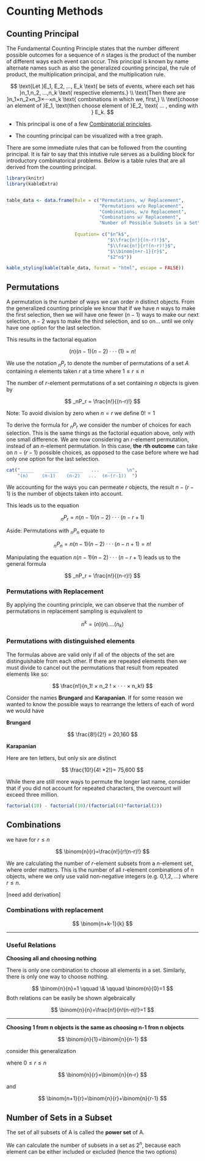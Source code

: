 # Counting Methods

## Counting Principal

The Fundamental Counting Principle states that the number different possible outcomes for a sequence of $n$ stages is the product of the number of different ways each event can occur. This principal is known by name alternate names such as also the generalized counting principal, the rule of product, the multiplication principal, and the multiplication rule.

$$
\text{Let }E_1, E_2, ..., E_k \text{ be sets of events, where each set has }n_1,n_2, ...,n_k \text{ respective elements.}
\\
\text{Then there are }n_1×n_2×n_3×···×n_k \text{ combinations in which we, first,}
\\
\text{choose an element of }E_1,
\text{then choose element of }E_2, \text{ ... , ending with } E_k.
$$

-   This principal is one of a few [Combinatorial principles](https://en.wikipedia.org/wiki/Combinatorial_principles).

-   The counting principal can be visualized with a tree graph.

There are some immediate rules that can be followed from the counting principal. It is fair to say that this intutive rule serves as a building block for introductory combinatorical problems. Below is a table rules that are all derived from the counting principal.

```r
library(knitr)
library(kableExtra)


table_data <- data.frame(Rule = c("Permutations, w/ Replacement",
                                  "Permutations w/o Replacement",
                                  "Combinations, w/o Replacement",
                                  "Combinations w/ Replacement",
                                  "Number of Possible Subsets in a Set"),
                         
                         Equation= c("$n^k$",
                                     "$\\frac{n!}{(n-r)!}$",
                                     "$\\frac{n!}{r!(n-r)!}$",
                                     "$\\binom{n+r-1}{r}$",
                                     "$2^n$"))

kable_styling(kable(table_data, format = "html", escape = FALSE))
```

## Permutations

A permutation is the number of ways we can order $n$ distinct objects. From the generalized counting principle we know that if we have $n$ ways to make the first selection, then we will have one fewer ($n-1$) ways to make our next selection, $n-2$ ways to make the third selection, and so on... until we only have one option for the last selection.

This results in the factorial equation

$$
(n)(n−1)(n−2)···(1)=n!
$$

We use the notation $_nP_r$ to denote the number of permutations of a set $A$ containing $n$ elements taken $r$ at a time where $1 ≤ r ≤ n$

The number of $r$-element permutations of a set containing $n$ objects is given by

$$
_nP_r = \frac{n!}{(n-r)!}
$$

Note: To avoid division by zero when $n=r$ we define $0! = 1$

To derive the formula for $_nP_r$ we consider the number of choices for each selection. This is the same things as the factorial equation above, only with one small difference. We are now considering an $r$-element permutation, instead of an $n$-element permutation. In this case, **the** $r$**th outcome** can take on $n − (r − 1)$ possible choices, as opposed to the case before where we had only one option for the last selection.

```r
cat("_____    _____    _____   ...   _____  \n",
    "(n)     (n-1)    (n-2)   ...  (n-(r-1))  ")
```

We accounting for the ways you can permeate $r$ objects, the result $n - (r - 1)$ is the number of objects taken into account.

This leads us to the equation

$$
_nP_r =n(n−1)(n−2)···(n−r+1)
$$

Aside: Permutations with $_nP_n$ equate to

$$
_nP_n =n(n−1)(n−2)···(n−n+1)=n!
$$

Manipulating the equation $n(n−1)(n−2)···(n−r+1)$ leads us to the general formula

$$
_nP_r = \frac{n!}{(n-r)!}
$$

### Permutations with Replacement

By applying the counting principle, we can observe that the number of permutations in replacement sampling is equivalent to

$$
n^k = (n)(n)....(n_k)
$$

### Permutations with distinguished elements

The formulas above are valid only if all of the objects of the set are distinguishable from each other. If there are repeated elements then we must divide to cancel out the permutations that result from repeated elements like so:

$$
\frac{n!}{n_1! × n_2 ! × · · · × n_k!}
$$

Consider the names **Brungard** and **Karapanian**. If for some reason we wanted to know the possible ways to rearrange the letters of each of word we would have

**Brungard**

$$
\frac{8!}{2!} = 20,160
$$

**Karapanian**

Here are ten letters, but only six are distinct

$$
\frac{10!}{4! *2!}= 75,600
$$

While there are still more ways to permute the longer last name, consider that if you did not account for repeated characters, the overcount will exceed three million.

```r
factorial(10) - factorial(10)/(factorial(4)*factorial(2))
```

## Combinations

we have for $r \le n$

$$
\binom{n}{r}=\frac{n!}{r!(n-r)!}
$$

We are calculating the number of $r$-element subsets from a $n$-element set, where order matters. This is the number of all r-element combinations of n objects, where we only use valid non-negative integers (e.g. 0,1,2, ...) where $r \le n$.

[need add derivation]

### Combinations with replacement

$$
\binom{n+k-1}{k}
$$

------------------------------------------------------------------------

### Useful Relations

**Choosing all and choosing nothing**

There is only one combination to choose all elements in a set. Similarly, there is only one way to choose nothing.

$$
\binom{n}{n}=1
\qquad \& \qquad  
\binom{n}{0}=1
$$ Both relations can be easily be shown algebraically

$$
\binom{n}{n}=\frac{n!}{n!(n-n)!}=1
$$

------------------------------------------------------------------------

**Choosing 1 from n objects is the same as choosing n-1 fron n objects**

$$
\binom{n}{1}=\binom{n}{n-1}
$$

consider this generalization

where $0 \le r \le n$

$$
\binom{n}{r}=\binom{n}{n-r}
$$

and

$$
\binom{n+1}{r}=\binom{n}{r}+\binom{n}{r-1}
$$

## Number of Sets in a Subset

The set of all subsets of A is called the **power set** of A.

We can calculate the number of subsets in a set as $2^n$, because each element can be either included or excluded (hence the two options)
